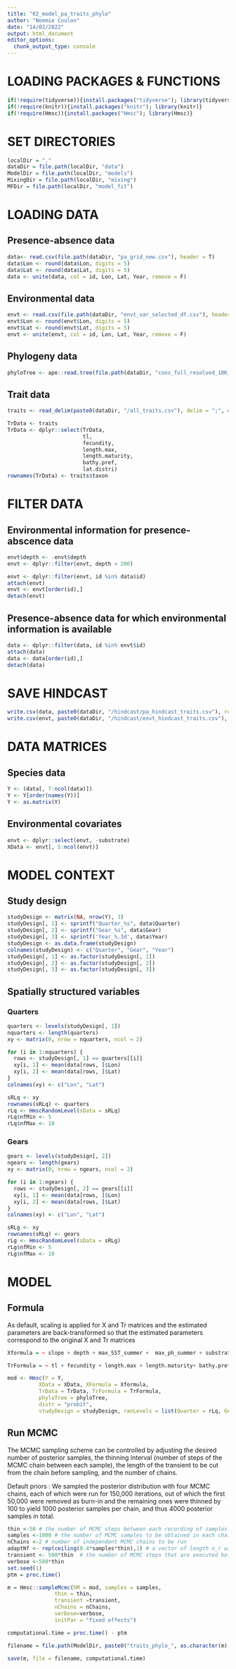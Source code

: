 ---
title: "02_model_pa_traits_phylo"
author: "Noemie Coulon"
date: "14/02/2022"
output: html_document
editor_options: 
  chunk_output_type: console
---
# LOADING PACKAGES & FUNCTIONS
```{r}
if(!require(tidyverse)){install.packages("tidyverse"); library(tidyverse)}
if(!require(knitr)){install.packages("knitr"); library(knitr)}
if(!require(Hmsc)){install.packages("Hmsc"); library(Hmsc)}
```

# SET DIRECTORIES
```{r}
localDir = "." 
dataDir = file.path(localDir, "data") 
ModelDir = file.path(localDir, "models") 
MixingDir = file.path(localDir, "mixing")
MFDir = file.path(localDir, "model_fit")
```

# LOADING DATA

## Presence-absence data
```{r}
data<- read.csv(file.path(dataDir, "pa_grid_new.csv"), header = T)
data$Lon <- round(data$Lon, digits = 5)
data$Lat <- round(data$Lat, digits = 5)
data <- unite(data, col = id, Lon, Lat, Year, remove = F)
```

## Environmental data
```{r}
envt <- read.csv(file.path(dataDir, "envt_var_selected_df.csv"), header = T)
envt$Lon <- round(envt$Lon, digits = 5)
envt$Lat <- round(envt$Lat, digits = 5)
envt <- unite(envt, col = id, Lon, Lat, Year, remove = F)
```

## Phylogeny data
```{r}
phyloTree <- ape::read.tree(file.path(dataDir, "cons_full_resolved_10K_tree.txt"))
```

## Trait data
```{r}
traits <- read_delim(paste0(dataDir, "/all_traits.csv"), delim = ";", escape_double = FALSE, trim_ws = TRUE)

TrData <- traits
TrData <- dplyr::select(TrData, 
                        tl,
                        fecundity,
                        length.max,
                        length.maturity,
                        bathy.pref,
                        lat.distri)
rownames(TrData) <- traits$taxon
```

# FILTER DATA

## Environmental information for presence-abscence data
```{r}
envt$depth <- -envt$depth
envt <- dplyr::filter(envt, depth < 200)

envt <- dplyr::filter(envt, id %in% data$id)
attach(envt)
envt <- envt[order(id),]
detach(envt)
```

## Presence-absence data for which environmental information is available
```{r}
data <- dplyr::filter(data, id %in% envt$id)
attach(data)
data <- data[order(id),]
detach(data)
```

# SAVE HINDCAST 
```{r}
write.csv(data, paste0(dataDir, "/hindcast/pa_hindcast_traits.csv"), row.names = F)
write.csv(envt, paste0(dataDir, "/hindcast/envt_hindcast_traits.csv"), row.names = F)
```

# DATA MATRICES

## Species data
```{r}
Y <- (data[, 7:ncol(data)])
Y <- Y[order(names(Y))]
Y <- as.matrix(Y)
```

## Environmental covariates 
```{r}
envt <- dplyr::select(envt, -substrate)
XData <- envt[, 5:ncol(envt)]
```

# MODEL CONTEXT

## Study design
```{r}
studyDesign <- matrix(NA, nrow(Y), 3)
studyDesign[, 1] <- sprintf("Quarter_%s", data$Quarter)
studyDesign[, 2] <- sprintf("Gear_%s", data$Gear)
studyDesign[, 3] <- sprintf('Year_%.3d', data$Year)
studyDesign <- as.data.frame(studyDesign)
colnames(studyDesign) <- c("Quarter", "Gear", "Year")
studyDesign[, 1] <- as.factor(studyDesign[, 1])
studyDesign[, 2] <- as.factor(studyDesign[, 2])
studyDesign[, 3] <- as.factor(studyDesign[, 3])
```

## Spatially structured variables

### Quarters
```{r}
quarters <- levels(studyDesign[, 1])
nquarters <- length(quarters)
xy <- matrix(0, nrow = nquarters, ncol = 2)

for (i in 1:nquarters) {
  rows <- studyDesign[, 1] == quarters[[i]]
  xy[i, 1] <- mean(data[rows, ]$Lon)
  xy[i, 2] <- mean(data[rows, ]$Lat)
}
colnames(xy) <- c("Lon", "Lat")

sRLq <- xy
rownames(sRLq) <- quarters
rLq <- HmscRandomLevel(sData = sRLq)
rLq$nfMin <- 5
rLq$nfMax <- 10
```

### Gears
```{r}
gears <- levels(studyDesign[, 2])
ngears <- length(gears)
xy <- matrix(0, nrow = ngears, ncol = 2)

for (i in 1:ngears) {
  rows <- studyDesign[, 2] == gears[[i]]
  xy[i, 1] <- mean(data[rows, ]$Lon)
  xy[i, 2] <- mean(data[rows, ]$Lat)
}
colnames(xy) <- c("Lon", "Lat")

sRLg <- xy
rownames(sRLg) <- gears
rLg <- HmscRandomLevel(sData = sRLg)
rLg$nfMin <- 5
rLg$nfMax <- 10
```

# MODEL

## Formula

As default, scaling is applied for X and Tr matrices and the estimated parameters are back-transformed so that the estimated parameters correspond to the original X and Tr matrices

```{r}
Xformula = ~ slope + depth + max_SST_summer +  max_ph_summer + substrate_diversity + AMO
```
```{r}
TrFormula = ~ tl + fecundity + length.max + length.maturity+ bathy.pref + lat.distri
```
```{r}
mod <- Hmsc(Y = Y,
          XData = XData, XFormula = Xformula,
          TrData = TrData, TrFormula = TrFormula,
          phyloTree = phyloTree,
          distr = "probit", 
          studyDesign = studyDesign, ranLevels = list(Quarter = rLq, Gear = rLg))
```

## Run MCMC

The MCMC sampling scheme can be controlled by adjusting the desired number of posterior samples, the thinning interval (number of steps of the MCMC chain between each sample), the length of the transient to
be cut from the chain before sampling, and the number of chains.

Default priors : We sampled the posterior distribution with four MCMC chains, each of which were run for 150,000 iterations, out of which the first 50,000 were removed as burn-in and the remaining ones were thinned by 100 to yield 1000 posterior samples per chain, and thus 4000
posterior samples in total.

```{r}
thin <-50 # the number of MCMC steps between each recording of samples from the posterior
samples <-1000 # the number of MCMC samples to be obtained in each chain
nChains <-2 # number of independent MCMC chains to be run
adaptNf <- rep(ceiling(0.4*samples*thin),1) # a vector of length n_r with number of MCMC steps at which the adaptation of the number of latent factors is conducted
transient <- 500*thin  # the number of MCMC steps that are executed before starting recording posterior samples 
verbose <-500*thin
set.seed(1)
ptm = proc.time() 
```
```{r}
m = Hmsc::sampleMcmc(hM = mod, samples = samples, 
               thin = thin,
               transient =transient,
               nChains = nChains,
               verbose=verbose,
               initPar = "fixed effects")

computational.time = proc.time() - ptm

filename = file.path(ModelDir, paste0("traits_phylo_", as.character(m), "_pa_probit_thin_", ... = as.character(thin), "_samples_", as.character(samples), ".Rdata"))

save(m, file = filename, computational.time)
```

